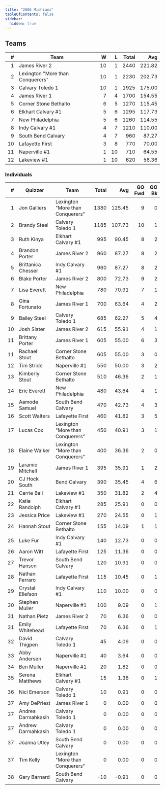 ```yaml
---
title: "2006 Michiana"
tableOfContents: false
sidebar:
  hidden: true
---
```


## Teams

|    # | Team                             |    W |    L | Total |    Avg |
| ---: | -------------------------------- | ---: | ---: | ----: | -----: |
|    1 | James River 2                    |   10 |    1 |  2440 | 221.82 |
|    2 | Lexington "More than Conquerers" |   10 |    1 |  2230 | 202.73 |
|    3 | Calvary Toledo 1                 |   10 |    1 |  1925 | 175.00 |
|    4 | James River 1                    |    7 |    4 |  1700 | 154.55 |
|    5 | Corner Stone Bethalto            |    6 |    5 |  1270 | 115.45 |
|    6 | Elkhart Calvary #1               |    5 |    6 |  1295 | 117.73 |
|    7 | New Philadelphia                 |    5 |    6 |  1260 | 114.55 |
|    8 | Indy Calvary #1                  |    4 |    7 |  1210 | 110.00 |
|    9 | South Bend Calvary               |    4 |    7 |   960 |  87.27 |
|   10 | Lafayette First                  |    3 |    8 |   770 |  70.00 |
|   11 | Naperville #1                    |    1 |   10 |   710 |  64.55 |
|   12 | Lakeview #1                      |    1 |   10 |   620 |  56.36 |

### Individuals

|    # | Quizzer            | Team                             | Total |    Avg | QO Fwd | QO Bk |
| ---: | ------------------ | -------------------------------- | ----: | -----: | -----: | ----: |
|    1 | Jon Galliers       | Lexington "More than Conquerers" |  1380 | 125.45 |      9 |     0 |
|    2 | Brandy Steel       | Calvary Toledo 1                 |  1185 | 107.73 |     10 |     1 |
|    3 | Ruth Kinya         | Elkhart Calvary #1               |   995 |  90.45 |      8 |     2 |
|    4 | Brandon Porter     | James River 2                    |   960 |  87.27 |      8 |     2 |
|    5 | Brittanica Chesser | Indy Calvary #1                  |   960 |  87.27 |      8 |     2 |
|    6 | Blake Porter       | James River 2                    |   800 |  72.73 |      9 |     2 |
|    7 | Lisa Everett       | New Philadelphia                 |   780 |  70.91 |      7 |     1 |
|    8 | Gina Fortunato     | James River 1                    |   700 |  63.64 |      4 |     2 |
|    9 | Bailey Steel       | Calvary Toledo 1                 |   685 |  62.27 |      5 |     4 |
|   10 | Josh Slater        | James River 2                    |   615 |  55.91 |      4 |     1 |
|   11 | Brittany Porter    | James River 1                    |   605 |  55.00 |      6 |     3 |
|   11 | Rachael Stout      | Corner Stone Bethalto            |   605 |  55.00 |      3 |     0 |
|   12 | Tim Stride         | Naperville #1                    |   550 |  50.00 |      3 |     2 |
|   13 | Kimberly Stout     | Corner Stone Bethalto            |   510 |  46.36 |      2 |     1 |
|   14 | Eric Everett       | New Philadelphia                 |   480 |  43.64 |      4 |     1 |
|   15 | Aamode Samuel      | South Bend Calvary               |   470 |  42.73 |      4 |     3 |
|   16 | Scott Walters      | Lafayette First                  |   460 |  41.82 |      3 |     5 |
|   17 | Lucas Cox          | Lexington "More than Conquerers" |   450 |  40.91 |      3 |     1 |
|   18 | Elaine Walker      | Lexington "More than Conquerers" |   400 |  36.36 |      2 |     0 |
|   19 | Laramie Mitchell   | James River 1                    |   395 |  35.91 |      1 |     2 |
|   20 | CJ Hock South      | Bend Calvary                     |   390 |  35.45 |      4 |     6 |
|   21 | Carrie Ball        | Lakeview #1                      |   350 |  31.82 |      2 |     4 |
|   22 | Katie Randolph     | Elkhart Calvary #1               |   285 |  25.91 |      0 |     0 |
|   23 | Jessica Price      | Lakeview #1                      |   270 |  24.55 |      0 |     1 |
|   24 | Hannah Stout       | Corner Stone Bethalto            |   155 |  14.09 |      1 |     1 |
|   25 | Luke Fur           | Indy Calvary #1                  |   140 |  12.73 |      0 |     0 |
|   26 | Aaron Witt         | Lafayette First                  |   125 |  11.36 |      0 |     0 |
|   27 | Trevor Hanson      | South Bend Calvary               |   120 |  10.91 |      0 |     0 |
|   28 | Nathan Ferraro     | Lafayette First                  |   115 |  10.45 |      0 |     1 |
|   29 | Crystal Ellefson   | Indy Calvary #1                  |   110 |  10.00 |      0 |     0 |
|   30 | Stephen Muller     | Naperville #1                    |   100 |   9.09 |      0 |     1 |
|   31 | Nathan Pietz       | James River 2                    |    70 |   6.36 |      0 |     0 |
|   31 | Emily Whitehead    | Lafayette First                  |    70 |   6.36 |      0 |     1 |
|   32 | David Thigpen      | Calvary Toledo 1                 |    45 |   4.09 |      0 |     0 |
|   33 | Abby Andersen      | Naperville #1                    |    40 |   3.64 |      0 |     0 |
|   34 | Ben Muller         | Naperville #1                    |    20 |   1.82 |      0 |     0 |
|   35 | Serena Matthews    | Elkhart Calvary #1               |    15 |   1.36 |      0 |     1 |
|   36 | Nici Emerson       | Calvary Toledo 1                 |    10 |   0.91 |      0 |     0 |
|   37 | Amy DePriest       | James River 1                    |     0 |   0.00 |      0 |     0 |
|   37 | Andrea Darmahkasih | Calvary Toledo 1                 |     0 |   0.00 |      0 |     0 |
|   37 | Andrew Darmahkasih | Calvary Toledo 1                 |     0 |   0.00 |      0 |     0 |
|   37 | Joanna Utley       | South Bend Calvary               |     0 |   0.00 |      0 |     0 |
|   37 | Tim Kelly          | Lexington "More than Conquerers" |     0 |   0.00 |      0 |     0 |
|   38 | Gary Barnard       | South Bend Calvary               |   -10 |  -0.91 |      0 |     0 |
